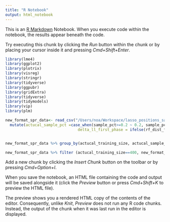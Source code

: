 ```yaml
---
title: "R Notebook"
output: html_notebook
---
```


This is an [R Markdown](http://rmarkdown.rstudio.com) Notebook. When you execute code within the notebook, the results appear beneath the code. 

Try executing this chunk by clicking the *Run* button within the chunk or by placing your cursor inside it and pressing *Cmd+Shift+Enter*. 

```r
library(lme4)
library(ggplot2)
library(plotrix)
library(visreg)
library(stringr)
library(tidyverse)
library(ggpubr)
library(gridExtra)
library(tidyverse)
library(tidymodels)
library(vip) 
library(plm)
```



```r
new_format_spr_data<- read_csv("/Users/noa/Workspace/lasso_positions_sampling_results/new_format_spr.csv") %>%
  mutate(actucal_sample_pct =case_when(sample_pct>=0.2 ~ 0.2, sample_pct>=0.15 ~0.15, sample_pct>=0.1 ~ 0.1, sample_pct>=0.05 ~ 0.05) ,
                                delta_ll_first_phase = ifelse(rf_dist_first_phase>0,naive_SPR_ll-lasso_SPR_first_phase_ll,0), delta_ll_second_phase = ifelse(rf_dist_second_phase>0,naive_SPR_ll-lasso_SPR_second_phase_ll,0), spr_neighbours = 2*(n_seq-3)*((2*n_seq)- 7), run_time_lasso =  actucal_sample_pct*lasso_SPR_first_phase_spr_moves+ (60/spr_neighbours)*(lasso_SPR_second_phase_spr_moves), run_time_full = naive_SPR_spr_moves ) 


new_format_spr_data %>% group_by(actucal_training_size, actucal_sample_pct) %>% summarise(median_first_phase = median(delta_ll_first_phase),max_first_phase = max(delta_ll_first_phase), median_second_phase = median (delta_ll_second_phase), max_second_phase = max (delta_ll_second_phase), median_run_time_factor = median(run_time_full/run_time_lasso) )

new_format_spr_data %>% filter (actucal_training_size==400, new_format_spr_data$rf_dist_second_phase>0) 

```

Add a new chunk by clicking the *Insert Chunk* button on the toolbar or by pressing *Cmd+Option+I*.

When you save the notebook, an HTML file containing the code and output will be saved alongside it (click the *Preview* button or press *Cmd+Shift+K* to preview the HTML file). 

The preview shows you a rendered HTML copy of the contents of the editor. Consequently, unlike *Knit*, *Preview* does not run any R code chunks. Instead, the output of the chunk when it was last run in the editor is displayed.

